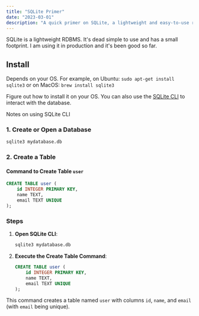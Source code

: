 ```yaml
---
title: "SQLite Primer"
date: "2023-03-01"
description: "A quick primer on SQLite, a lightweight and easy-to-use relational database management system (RDBMS)."
---
```


SQLite is a lightweight RDBMS. It's dead simple to use and has a small footprint. I am using it in production and it's been good so far.

## Install

Depends on your OS. For example, on Ubuntu: `sudo apt-get install sqlite3` or on MacOS: `brew install sqlite3`

Figure out how to install it on your OS. You can also use the [SQLite CLI](https://www.sqlite.org/cli.html) to interact with the database.

Notes on using SQLite CLI 

### 1. Create or Open a Database

```bash
sqlite3 mydatabase.db
```

### 2. Create a Table


#### Command to Create Table `user`
```sql
CREATE TABLE user (
    id INTEGER PRIMARY KEY,
    name TEXT,
    email TEXT UNIQUE
);
```

### Steps

1. **Open SQLite CLI**:
   ```sh
   sqlite3 mydatabase.db
   ```

2. **Execute the Create Table Command**:
   ```sql
   CREATE TABLE user (
       id INTEGER PRIMARY KEY,
       name TEXT,
       email TEXT UNIQUE
   );
   ```

This command creates a table named `user` with columns `id`, `name`, and `email` (with `email` being unique).